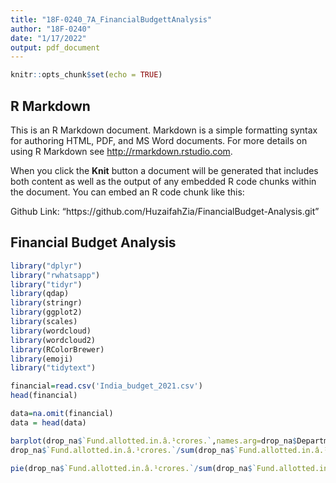 ```yaml
---
title: "18F-0240_7A_FinancialBudgettAnalysis"
author: "18F-0240"
date: "1/17/2022"
output: pdf_document
---
```


```r
knitr::opts_chunk$set(echo = TRUE)
```

## R Markdown

This is an R Markdown document. Markdown is a simple formatting syntax for authoring HTML, PDF, and MS Word documents. For more details on using R Markdown see <http://rmarkdown.rstudio.com>.

When you click the **Knit** button a document will be generated that includes both content as well as the output of any embedded R code chunks within the document. You can embed an R code chunk like this:

Github Link: "https://github.com/HuzaifahZia/FinancialBudget-Analysis.git"

## Financial Budget Analysis

```r
library("dplyr")
library("rwhatsapp")
library("tidyr")
library(qdap)
library(stringr)
library(ggplot2)
library(scales)
library(wordcloud)
library(wordcloud2)
library(RColorBrewer)
library(emoji)
library("tidytext")
```


```r
financial=read.csv('India_budget_2021.csv')
head(financial)
```


```r
data=na.omit(financial)
data = head(data)
```



```r
barplot(drop_na$`Fund.allotted.in.â.¹crores.`,names.arg=drop_na$Department..Ministry)
drop_na$`Fund.allotted.in.â.¹crores.`/sum(drop_na$`Fund.allotted.in.â.¹crores.`)*100
```


```r
pie(drop_na$`Fund.allotted.in.â.¹crores.`/sum(drop_na$`Fund.allotted.in.â.¹crores.`)*100, labels = paste0(drop_na$`Fund.allotted.in.â.¹crores.`/sum(drop_na$`Fund.allotted.in.â.¹crores.`)*100, "%"))

```